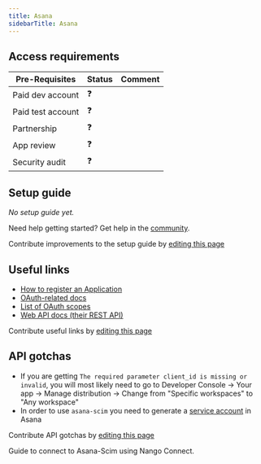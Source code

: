 ```yaml
---
title: Asana
sidebarTitle: Asana
---
```




<StatusWidget service="asana" />

<Overview />
<PreBuiltTooling />
<PreBuiltUseCases />

## Access requirements
| Pre-Requisites | Status | Comment|
| - | - | - |
| Paid dev account | ❓ |  |
| Paid test account | ❓ |  |
| Partnership | ❓ | |
| App review | ❓ |  |
| Security audit | ❓ | |


## Setup guide

_No setup guide yet._

<Tip>Need help getting started? Get help in the [community](https://nango.dev/slack).</Tip>

<Note>Contribute improvements to the setup guide by [editing this page](https://github.com/nangohq/nango/tree/master/docs-v2/integrations/all/asana.mdx)</Note>


## Useful links

-   [How to register an Application](https://developers.asana.com/docs/oauth#register-an-application)
-   [OAuth-related docs](https://developers.asana.com/docs/oauth)
-   [List of OAuth scopes](https://developers.asana.com/docs/oauth#oauth-scopes)
-   [Web API docs (their REST API)](https://developers.asana.com/reference/rest-api-reference)

<Note>Contribute useful links by [editing this page](https://github.com/nangohq/nango/tree/master/docs-v2/integrations/all/asana.mdx)</Note>

## API gotchas

-   If you are getting `The required parameter client_id is missing or invalid`, you will most likely need to go to Developer Console -> Your app -> Manage distribution -> Change from "Specific workspaces" to "Any workspace"
-   In order to use `asana-scim` you need to generate a [service account](https://developers.asana.com/docs/authentication#service-account) in Asana


<Note>Contribute API gotchas by [editing this page](https://github.com/nangohq/nango/tree/master/docs-v2/integrations/all/asana.mdx)</Note>

<Card title="Connect to Asana-Scim" icon="link" href="/integrations/all/asana-scim/connect" horizontal>
  Guide to connect to Asana-Scim using Nango Connect.
</Card>
